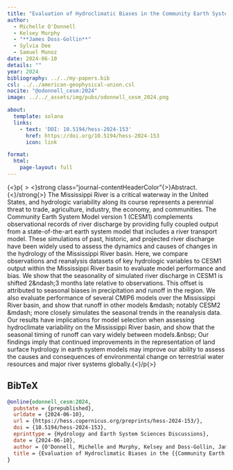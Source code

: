 ```yaml
---
title: "Evaluation of Hydroclimatic Biases in the Community Earth System Model (CESM1) Within the Mississippi River Basin"
author:
  - Michelle O'Donnell
  - Kelsey Murphy
  - "**James Doss-Gollin**"
  - Sylvia Dee
  - Samuel Munoz
date: 2024-06-10
details: ""
year: 2024
bibliography: ../../my-papers.bib
csl: ../../american-geophysical-union.csl
nocite: "@odonnell_cesm:2024"
image: ../../_assets/img/pubs/odonnell_cesm_2024.png

about:
  template: solana
  links:
    - text: 'DOI: 10.5194/hess-2024-153'
      href: https://doi.org/10.5194/hess-2024-153
      icon: link

format:
  html:
    page-layout: full
---
```


{$<$}p{$><$}strong class="journal-contentHeaderColor"{$>$}Abstract.{$<$}/strong{$>$} The Mississippi River is a critical waterway in the United States, and hydrologic variability along its course represents a perennial threat to trade, agriculture, industry, the economy, and communities. The Community Earth System Model version 1 (CESM1) complements observational records of river discharge by providing fully coupled output from a state-of-the-art earth system model that includes a river transport model. These simulations of past, historic, and projected river discharge have been widely used to assess the dynamics and causes of changes in the hydrology of the Mississippi River basin. Here, we compare observations and reanalysis datasets of key hydrologic variables to CESM1 output within the Mississippi River basin to evaluate model performance and bias. We show that the seasonality of simulated river discharge in CESM1 is shifted 2\&ndash;3 months late relative to observations. This offset is attributed to seasonal biases in precipitation and runoff in the region. We also evaluate performance of several CMIP6 models over the Mississippi River basin, and show that runoff in other models \&mdash; notably CESM2 \&mdash; more closely simulates the seasonal trends in the reanalysis data. Our results have implications for model selection when assessing hydroclimate variability on the Mississippi River basin, and show that the seasonal timing of runoff can vary widely between models.\&nbsp; Our findings imply that continued improvements in the representation of land surface hydrology in earth system models may improve our ability to assess the causes and consequences of environmental change on terrestrial water resources and major river systems globally.{$<$}/p{$>$}

## BibTeX

```bibtex
@online{odonnell_cesm:2024,
  pubstate = {prepublished},
  urldate = {2024-06-10},
  url = {https://hess.copernicus.org/preprints/hess-2024-153/},
  doi = {10.5194/hess-2024-153},
  eprinttype = {Hydrology and Earth System Sciences Discussions},
  date = {2024-06-10},
  author = {O'Donnell, Michelle and Murphy, Kelsey and Doss-Gollin, James and Dee, Sylvia and Munoz, Samuel},
  title = {Evaluation of Hydroclimatic Biases in the {{Community Earth System Model}} ({{CESM1}}) within the {{Mississippi River}} Basin},
}
```